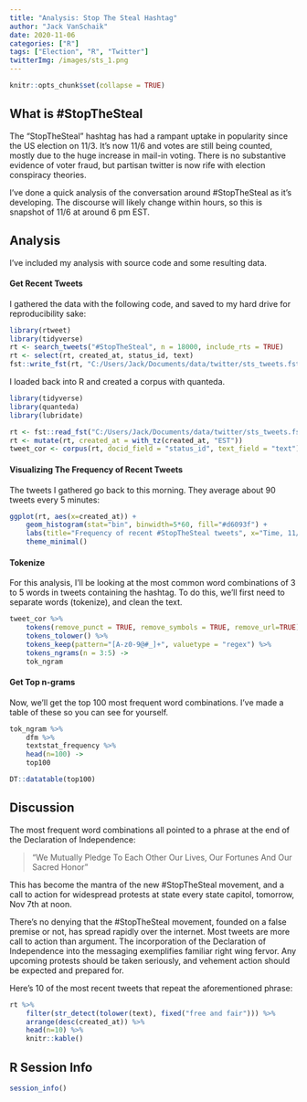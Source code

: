 ```yaml
---
title: "Analysis: Stop The Steal Hashtag"
author: "Jack VanSchaik"
date: 2020-11-06
categories: ["R"]
tags: ["Election", "R", "Twitter"]
twitterImg: /images/sts_1.png
---
```


```r
knitr::opts_chunk$set(collapse = TRUE)
```

## What is #StopTheSteal

The "StopTheSteal" hashtag has had a rampant uptake in popularity since the US election on 11/3. It's now 11/6 and votes are still being counted, mostly due to the huge increase in mail-in voting. There is no substantive evidence of voter fraud, but partisan twitter is now rife with election conspiracy theories.

I've done a quick analysis of the conversation around #StopTheSteal as it's developing. The discourse will likely change within hours, so this is snapshot of 11/6 at around 6 pm EST.

## Analysis

I've included my analysis with source code and some resulting data.

#### Get Recent Tweets

I gathered the data with the following code, and saved to my hard drive for reproducibility sake:

```r
library(rtweet)
library(tidyverse)
rt <- search_tweets("#StopTheSteal", n = 18000, include_rts = TRUE)
rt <- select(rt, created_at, status_id, text)
fst::write_fst(rt, "C:/Users/Jack/Documents/data/twitter/sts_tweets.fst")
```

I loaded back into R and created a corpus with quanteda.

```r
library(tidyverse)
library(quanteda)
library(lubridate)
```

```r
rt <- fst::read_fst("C:/Users/Jack/Documents/data/twitter/sts_tweets.fst")
rt <- mutate(rt, created_at = with_tz(created_at, "EST"))
tweet_cor <- corpus(rt, docid_field = "status_id", text_field = "text")
```

#### Visualizing The Frequency of Recent Tweets

The tweets I gathered go back to this morning. They average about 90 tweets every 5 minutes:

```r
ggplot(rt, aes(x=created_at)) + 
    geom_histogram(stat="bin", binwidth=5*60, fill="#d6093f") + 
    labs(title="Frequency of recent #StopTheSteal tweets", x="Time, 11/6 EST", y="Tweet Count") +
    theme_minimal()
```

#### Tokenize

For this analysis, I'll be looking at the most common word combinations of 3 to 5 words in tweets containing the hashtag. To do this, we'll first need to separate words (tokenize), and clean the text.

```r
tweet_cor %>%
    tokens(remove_punct = TRUE, remove_symbols = TRUE, remove_url=TRUE) %>%
    tokens_tolower() %>%
    tokens_keep(pattern="[A-z0-9@#_]+", valuetype = "regex") %>%
    tokens_ngrams(n = 3:5) ->
    tok_ngram
```

#### Get Top n-grams

Now, we'll get the top 100 most frequent word combinations. I've made a table of these so you can see for yourself.

```r
tok_ngram %>%
    dfm %>%
    textstat_frequency %>%
    head(n=100) ->
    top100

DT::datatable(top100)
```

## Discussion

The most frequent word combinations all pointed to a phrase at the end of the Declaration of Independence:

> "We Mutually Pledge To Each Other Our Lives, Our Fortunes And Our Sacred Honor"

This has become the mantra of the new #StopTheSteal movement, and a call to action for widespread protests at state every state capitol, tomorrow, Nov 7th at noon.

There's no denying that the #StopTheSteal movement, founded on a false premise or not, has spread rapidly over the internet. Most tweets are more call to action than argument. The incorporation of the Declaration of Independence into the messaging exemplifies familiar right wing fervor. Any upcoming protests should be taken seriously, and vehement action should be expected and prepared for.

Here's 10 of the most recent tweets that repeat the aforementioned phrase:

```r
rt %>%
    filter(str_detect(tolower(text), fixed("free and fair"))) %>%
    arrange(desc(created_at)) %>%
    head(n=10) %>%
    knitr::kable()
```

## R Session Info

```r
session_info()
```

